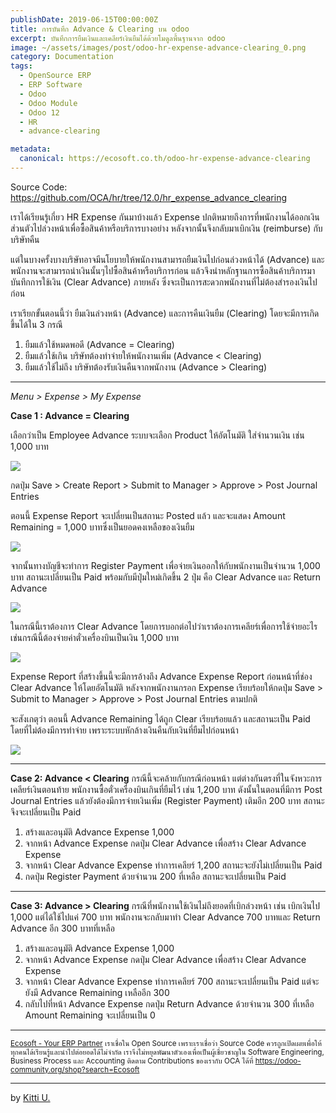 ```yaml
---
publishDate: 2019-06-15T00:00:00Z
title: การบันทึก Advance & Clearing บน odoo
excerpt: บันทึกการยืมเงินและเคลียร์เงินยืมได้ด้วยโมดูลพื้นฐานจาก odoo
image: ~/assets/images/post/odoo-hr-expense-advance-clearing_0.png
category: Documentation
tags:
  - OpenSource ERP
  - ERP Software
  - Odoo 
  - Odoo Module
  - Odoo 12
  - HR
  - advance-clearing

metadata:
  canonical: https://ecosoft.co.th/odoo-hr-expense-advance-clearing
---
```


Source Code: https://github.com/OCA/hr/tree/12.0/hr_expense_advance_clearing

เราได้เรียนรู้เกี่ยว HR Expense กันมาบ้างแล้ว Expense ปกติหมายถึงการที่พนักงานได้ออกเงินส่วนตัวไปล่วงหน้าเพื่อซื้อสินค้าหรือบริการบางอย่าง หลังจากนั้นจึงกลับมาเบิกเงิน (reimburse) กับบริษัทคืน

แต่ในบางครั้งบางบริษัทอาจมีนโยบายให้พนักงานสามารถยืมเงินไปก่อนล่วงหน้าได้ (Advance) และพนักงานจะสามารถนำเงินนั้นๆไปซื้อสินค้าหรือบริการก่อน แล้วจึงนำหลักฐานการซื้อสินค้าบริการมาบันทึกการใช้เงิน (Clear Advance) ภายหลัง ซึ่งจะเป็นการสะดวกพนักงานที่ไม่ต้องสำรองเงินไปก่อน

เราเรียกขั้นตอนนี้ว่า ยืมเงินล่วงหน้า (Advance) และการคืนเงินยืม (Clearing) โดยจะมีการเกิดขึ้นได้ใน 3 กรณี
1. ยืมแล้วใช้หมดพอดี (Advance = Clearing)
2. ยืมแล้วใช้เกิน บริษัทต้องทำจ่ายให้พนักงานเพิ่ม (Advance < Clearing)
3. ยืมแล้วใช้ไม่ถึง บริษัทต้องรับเงินคืนจากพนักงาน (Advance > Clearing)

---

*Menu > Expense > My Expense*

**Case 1 : Advance = Clearing**

เลือกว่าเป็น Employee Advance ระบบจะเลือก Product ให้อัตโนมัติ ใส่จำนวนเงิน เช่น 1,000 บาท

![](~/assets/images/post/odoo-hr-expense-advance-clearing_6.png)

กดปุ่ม Save > Create Report > Submit to Manager > Approve > Post Journal Entries

ตอนนี้ Expense Report จะเปลี่ยนเป็นสถานะ Posted แล้ว และจะแสดง Amount Remaining = 1,000 บาทซึ่งเป็นยอดคงเหลือของเงินยืม

![](~/assets/images/post/odoo-hr-expense-advance-clearing_2.png)

จากนั้นทางบัญชีจะทำการ Register Payment เพื่อจ่ายเงินออกให้กับพนักงานเป็นจำนวน 1,000 บาท สถานะเปลี่ยนเป็น Paid พร้อมกับมีปุ่มใหม่เกิดขึ้น 2 ปุ่ม คือ Clear Advance และ Return Advance

![](~/assets/images/post/odoo-hr-expense-advance-clearing_3.png)

ในกรณีนี้เราต้องการ Clear Advance โดยการบอกต่อไปว่าเราต้องการเคลียร์เพื่อการใช้จ่ายอะไร เช่นกรณีนี้ต้องจ่ายค่าตั๋วเครื่องบินเป็นเงิน 1,000 บาท

![](~/assets/images/post/odoo-hr-expense-advance-clearing_4.png)

Expense Report ที่สร้างขึ้นนี้จะมีการอ้างถึง Advance Expense Report ก่อนหน้าที่ช่อง Clear Advance ให้โดยอัตโนมัติ หลังจากพนักงานกรอก Expense เรียบร้อยให้กดปุ่ม Save > Submit to Manager > Approve > Post Journal Entries ตามปกติ

จะสังเกตุว่า ตอนนี้ Advance Remaining ได้ถูก Clear เรียบร้อยแล้ว และสถานะเป็น Paid โดยที่ไม่ต้องมีการทำจ่าย เพราะระบบหักล้างเงินคืนกับเงินที่ยืมไปก่อนหน้า

![](~/assets/images/post/odoo-hr-expense-advance-clearing_5.png)

---
**Case 2: Advance < Clearing**
กรณีนี้จะคล้ายกับกรณีก่อนหน้า แต่ต่างกันตรงที่ในจังหวะการเคลียร์เงินตอนท้าย พนักงานซื้อตั๋วเครื่องบินเกินที่ยืมไว้ เช่น 1,200 บาท ดังนั้นในตอนที่มีการ Post Journal Entries แล้วยังต้องมีการจ่ายเงินเพิ่ม (Register Payment) เติมอีก 200 บาท สถานะจึงจะเปลี่ยนเป็น Paid
1. สร้างและอนุมัติ Advance Expense 1,000
2. จากหน้า Advance Expense กดปุ่ม Clear Advance เพื่อสร้าง Clear Advance Expense
3. จากหน้า Clear Advance Expense ทำการเคลียร์ 1,200 สถานะจะยังไม่เปลี่ยนเป็น Paid
4. กดปุ่ม Register Payment ด้วยจำนวน 200 ที่เหลือ สถานะจะเปลี่ยนเป็น Paid

---

**Case 3: Advance > Clearing**
กรณีที่พนักงานใช้เงินไม่ถึงยอดที่เบิกล่วงหน้า เช่น เบิกเงินไป 1,000 แต่ได้ใช้ไปแค่ 700 บาท พนักงานจะกลับมาทำ Clear Advance 700 บาทและ Return Advance อีก 300 บาทที่เหลือ
1. สร้างและอนุมัติ Advance Expense 1,000
2. จากหน้า Advance Expense กดปุ่ม Clear Advance เพื่อสร้าง Clear Advance Expense
3. จากหน้า Clear Advance Expense ทำการเคลียร์ 700 สถานะจะเปลี่ยนเป็น Paid แต่จะยังมี Advance Remaining เหลืออีก 300
4. กลับไปที่หน้า Advance Expense กดปุ่ม Return Advance ด้วยจำนวน 300 ที่เหลือ Amount Remaining จะเปลี่ยนเป็น 0

---
<small><a href="https://ecosoft.co.th/">Ecosoft - Your ERP Partner</a>
เราเชื่อใน Open Source เพราะเราเชื่อว่า Source Code ควรถูกเปิดเผยเพื่อให้ทุกคนได้เรียนรู้และนำไปต่อยอดได้ไม่จำกัด
เราจึงไม่หยุดพัฒนาตัวเองเพื่อเป็นผู้เชี่ยวชาญใน Software Engineering, Business Process และ Accounting
ติดตาม Contributions ของเรากับ OCA ได้ที่ https://odoo-community.org/shop?search=Ecosoft</small>

---
by <a href="https://twitter.com/kittiup">Kitti U.</a>


